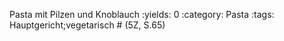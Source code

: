 Pasta mit Pilzen und Knoblauch
:yields: 0
:category: Pasta
:tags: Hauptgericht;vegetarisch
# (5Z, S.65)
